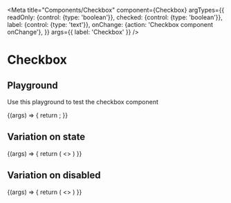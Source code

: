 
<Meta
  title="Components/Checkbox"
  component={Checkbox}
  argTypes={{
    readOnly: {control: {type: 'boolean'}},
    checked: {control: {type: 'boolean'}},
    label: {control: {type: 'text'}},
    onChange: {action: 'Checkbox component onChange'},
  }}
  args={{
    label: 'Checkbox'
  }}
/>

# Checkbox

## Playground

Use this playground to test the checkbox component

<Preview>
  <Story name="Standard">
    {(args) => {
        return <Checkbox {...args}/>;
    }}
  </Story>
</Preview>

<Props story="Standard" />

## Variation on state
<Story name="State">
    {(args) => {
        return (
            <>
                <Checkbox  {...args} checked={true} label={'Checkbox checked'}/>
                <Checkbox  {...args} checked={false} undetermined={true} label={'Checkbox undetermined'}/>
                <Checkbox  {...args} checked={false} label={'Checkboxs unchecked'}/>
            </>
        )
    }}
</Story>

## Variation on disabled
<Story name="Disabled">
    {(args) => {
        return (
            <>
                <Checkbox {...args} readOnly={true} checked={true} label={'Checked disabled'}/>
                <Checkbox {...args} readOnly={true} checked={false} undetermined={true} label={'Undetermined disabled'}/>
                <Checkbox {...args} readOnly={true} checked={false} label={'Unchecked disabled'}/>
            </>
        )
    }}
</Story>
